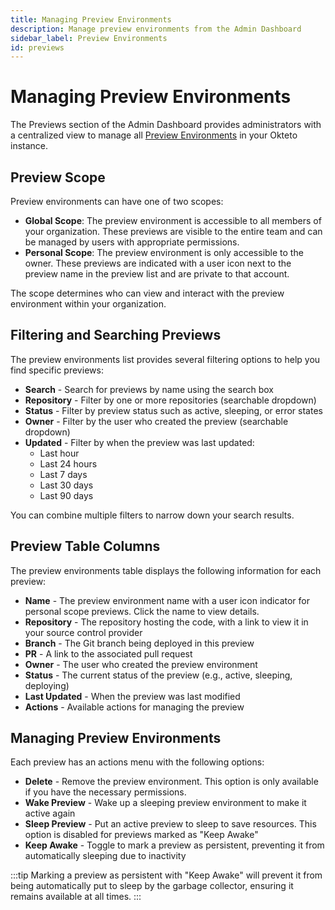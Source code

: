 ```yaml
---
title: Managing Preview Environments
description: Manage preview environments from the Admin Dashboard
sidebar_label: Preview Environments
id: previews
---
```



# Managing Preview Environments <TiersList tiers="Scale Enterprise Self-Hosted" />

The Previews section of the Admin Dashboard provides administrators with a centralized view to manage all [Preview Environments](../previews/index.mdx) in your Okteto instance.


## Preview Scope

Preview environments can have one of two scopes:

- **Global Scope**: The preview environment is accessible to all members of your organization. These previews are visible to the entire team and can be managed by users with appropriate permissions.
- **Personal Scope**: The preview environment is only accessible to the owner. These previews are indicated with a user icon next to the preview name in the preview list and are private to that account.

The scope determines who can view and interact with the preview environment within your organization.

## Filtering and Searching Previews

The preview environments list provides several filtering options to help you find specific previews:

- **Search** - Search for previews by name using the search box
- **Repository** - Filter by one or more repositories (searchable dropdown)
- **Status** - Filter by preview status such as active, sleeping, or error states
- **Owner** - Filter by the user who created the preview (searchable dropdown)
- **Updated** - Filter by when the preview was last updated:
  - Last hour
  - Last 24 hours
  - Last 7 days
  - Last 30 days
  - Last 90 days

You can combine multiple filters to narrow down your search results.

## Preview Table Columns

The preview environments table displays the following information for each preview:

- **Name** - The preview environment name with a user icon indicator for personal scope previews. Click the name to view details.
- **Repository** - The repository hosting the code, with a link to view it in your source control provider
- **Branch** - The Git branch being deployed in this preview
- **PR** - A link to the associated pull request
- **Owner** - The user who created the preview environment
- **Status** - The current status of the preview (e.g., active, sleeping, deploying)
- **Last Updated** - When the preview was last modified
- **Actions** - Available actions for managing the preview

## Managing Preview Environments

Each preview has an actions menu with the following options:

- **Delete** - Remove the preview environment. This option is only available if you have the necessary permissions.
- **Wake Preview** - Wake up a sleeping preview environment to make it active again
- **Sleep Preview** - Put an active preview to sleep to save resources. This option is disabled for previews marked as "Keep Awake"
- **Keep Awake** - Toggle to mark a preview as persistent, preventing it from automatically sleeping due to inactivity

:::tip
Marking a preview as persistent with "Keep Awake" will prevent it from being automatically put to sleep by the garbage collector, ensuring it remains available at all times.
:::
